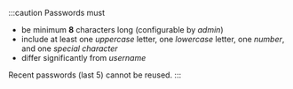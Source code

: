 :::caution
Passwords must

- be minimum **8** characters long (configurable by _admin_)
- include at least one _uppercase_ letter, one _lowercase_ letter, one _number_, and one _special character_
- differ significantly from _username_

Recent passwords (last 5) cannot be reused.
:::
